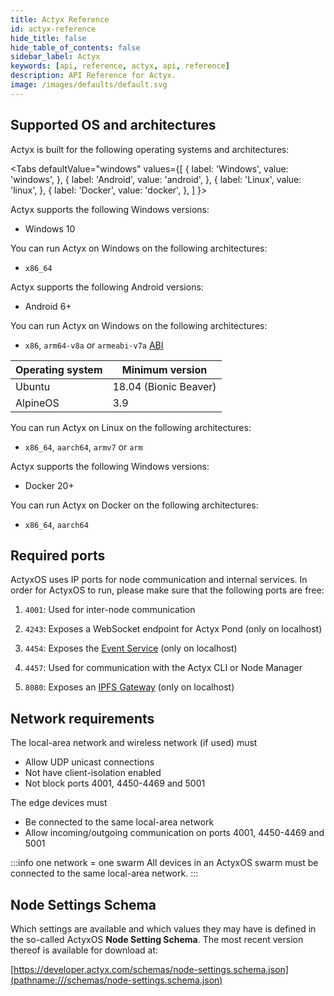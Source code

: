 ```yaml
---
title: Actyx Reference
id: actyx-reference
hide_title: false
hide_table_of_contents: false
sidebar_label: Actyx
keywords: [api, reference, actyx, api, reference]
description: API Reference for Actyx.
image: /images/defaults/default.svg
---
```



## Supported OS and architectures

Actyx is built for the following operating systems and architectures:

<Tabs
  defaultValue="windows"
  values={[
    { label: 'Windows', value: 'windows', },
    { label: 'Android', value: 'android', },
    { label: 'Linux', value: 'linux', },
    { label: 'Docker', value: 'docker', },
  ]
}>
<TabItem value="windows">


Actyx supports the following Windows versions:

- Windows 10

You can run Actyx on Windows on the following architectures:

- `x86_64`

</TabItem>
<TabItem value="android">


Actyx supports the following Android versions:

- Android 6+

You can run Actyx on Windows on the following architectures:

- `x86`, `arm64-v8a` or `armeabi-v7a` [ABI](https://developer.android.com/ndk/guides/abis.html#sa)

</TabItem>
<TabItem value="linux">

| Operating system | Minimum version       |
| ---------------- | --------------------- |
| Ubuntu           | 18.04 (Bionic Beaver) |
| AlpineOS         | 3.9                   |

You can run Actyx on Linux on the following architectures:

- `x86_64`, `aarch64`, `armv7` or `arm`

</TabItem>
<TabItem value="docker">

Actyx supports the following Windows versions:

- Docker 20+

You can run Actyx on Docker on the following architectures:

- `x86_64`, `aarch64`

</TabItem>
</Tabs>

## Required ports

ActyxOS uses IP ports for node communication and internal services.
In order for ActyxOS to run, please make sure that the following ports are free:

1. `4001`: Used for inter-node communication

2. `4243`: Exposes a WebSocket endpoint for Actyx Pond (only on localhost)

3. `4454`: Exposes the [Event Service](./actyx-api.mdx) (only on localhost)

4. `4457`: Used for communication with the Actyx CLI or Node Manager

5. `8080`: Exposes an [IPFS Gateway](https://docs.ipfs.io/concepts/ipfs-gateway/) (only on localhost)


## Network requirements

The local-area network and wireless network (if used) must

- Allow UDP unicast connections
- Not have client-isolation enabled
- Not block ports 4001, 4450-4469 and 5001

The edge devices must

- Be connected to the same local-area network
- Allow incoming/outgoing communication on ports 4001, 4450-4469 and 5001

:::info one network = one swarm
All devices in an ActyxOS swarm must be connected to the same local-area network.
:::

## Node Settings Schema

Which settings are available and which values they may have is defined in the so-called ActyxOS **Node Setting Schema**.
The most recent version thereof is available for download at:

[https://developer.actyx.com/schemas/node-settings.schema.json](pathname:///schemas/node-settings.schema.json)

